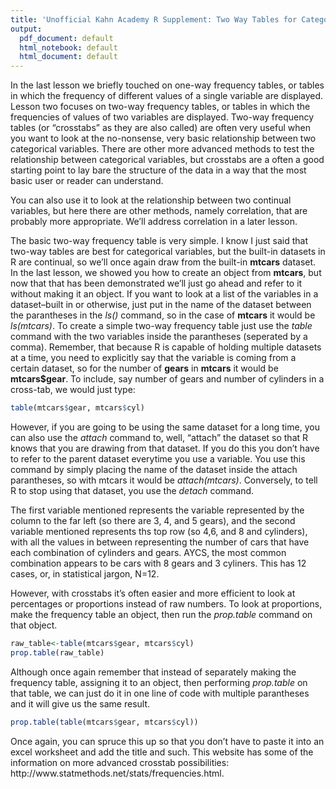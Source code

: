 ```yaml
---
title: 'Unofficial Kahn Academy R Supplement: Two Way Tables for Categorical Data'
output:
  pdf_document: default
  html_notebook: default
  html_document: default
---
```


In the last lesson we briefly touched on one-way frequency tables, or tables in which the frequency of different values of a single variable are displayed. Lesson two focuses on two-way frequency tables, or tables in which the frequencies of values of two variables are displayed. Two-way frequency tables (or "crosstabs" as they are also called) are often very useful when you want to look at the no-nonsense, very basic relationship between two categorical variables. There are other more advanced methods to test the relationship between categorical variables, but crosstabs are a often a good starting point to lay bare the structure of the data in a way that the most basic user or reader can understand. 

You can also use it to look at the relationship between two continual variables, but here there are other methods, namely correlation, that are probably more appropriate. We'll address correlation in a later lesson.

The basic two-way frequency table is very simple. I know I just said that two-way tables are best for categorical variables, but the built-in datasets in R are continual, so we'll once again draw from the built-in **mtcars** dataset. In the last lesson, we showed you how to create an object from **mtcars**, but now that that has been demonstrated we'll just go ahead and refer to it without making it an object. If you want to look at a list of the variables in a dataset--built in or otherwise, just put in the name of the dataset between the parantheses in the *ls()* command, so in the case of **mtcars** it would be *ls(mtcars)*. To create a simple two-way frequency table just use the *table* command with the two variables inside the parantheses (seperated by a comma). Remember, that because R is capable of holding multiple datasets at a time, you need to explicitly say that the variable is coming from a certain dataset, so for the number of **gears** in **mtcars** it would be **mtcars$gear**. To include, say number of gears and number of cylinders in a cross-tab, we would just type: 

```r
table(mtcars$gear, mtcars$cyl)
```

However, if you are going to be using the same dataset for a long time, you can also use the *attach* command to, well, "attach" the dataset so that R knows that you are drawing from that dataset. If you do this you don't have to refer to the parent dataset everytime you use a variable. You use this command by simply placing the name of the dataset inside the attach parantheses, so with mtcars it would be *attach(mtcars)*. Conversely, to tell R to stop using that dataset, you use the *detach* command. 

The first variable mentioned represents the variable represented by the column to the far left (so there are 3, 4, and 5 gears), and the second variable mentioned represents ths top row (so 4,6, and 8 and cylinders), with all the values in between representing the number of cars that have each combination of cylinders and  gears. AYCS, the most common combination appears to be cars with 8 gears and 3 cyliners. This has 12 cases, or, in statistical jargon, N=12. 

However, with crosstabs it's often easier and more efficient to look at percentages or proportions instead of raw numbers. To look at proportions, make the frequency table an object, then run the *prop.table* command on that object. 

```r
raw_table<-table(mtcars$gear, mtcars$cyl)
prop.table(raw_table)
```

Although once again remember that instead of separately making the frequency table, assigning it to an object, then performing *prop.table* on that table, we can just do it in one line of code with multiple parantheses and it will give us the same result. 

```r
prop.table(table(mtcars$gear, mtcars$cyl))
```

Once again, you can spruce this up so that you don't have to paste it into an excel worksheet and add the title and such. This website has some of the information on more advanced crosstab possibilities: http://www.statmethods.net/stats/frequencies.html.   